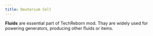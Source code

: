 ```yaml
---
title: Deuterium Cell
---
```


<ItemImage file="deuterium_cell" alt="Deuterium Cell" size="200" />


**Fluids** are essential part of TechReborn mod. Thay are widely used for powering generators, producing other fluids or items.
